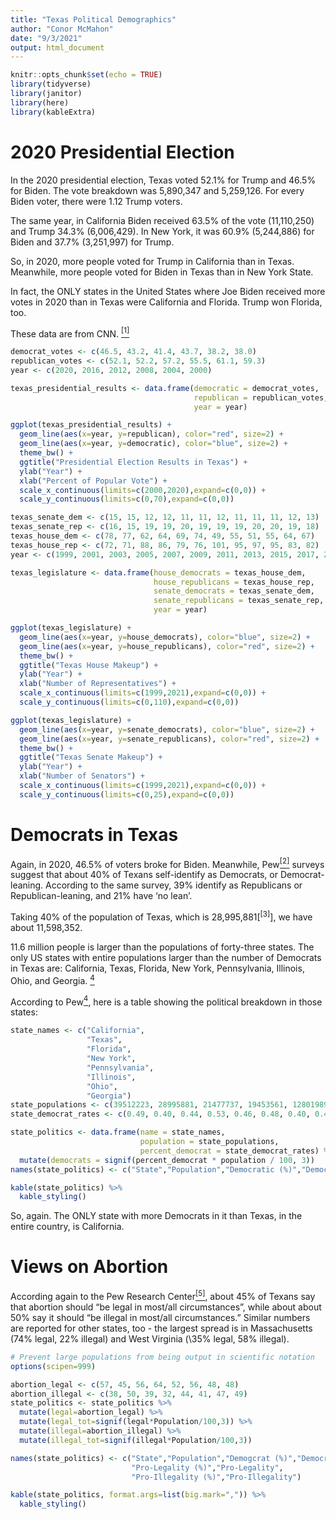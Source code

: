 ```yaml
---
title: "Texas Political Demographics"
author: "Conor McMahon"
date: "9/3/2021"
output: html_document
---
```


```r
knitr::opts_chunk$set(echo = TRUE)
library(tidyverse)
library(janitor)
library(here)
library(kableExtra)
```

# 2020 Presidential Election

In the 2020 presidential election, Texas voted 52.1\% for Trump and 46.5\% for Biden. The vote breakdown was 5,890,347 and 5,259,126. For every Biden voter, there were 1.12 Trump voters. 

The same year, in California Biden received 63.5\% of the vote (11,110,250) and Trump 34.3\% (6,006,429). In New York, it was 60.9\% (5,244,886) for Biden and 37.7\% (3,251,997) for Trump.

So, in 2020, more people voted for Trump in California than in Texas. Meanwhile, more people voted for Biden in Texas than in New York State.

In fact, the ONLY states in the United States where Joe Biden received more votes in 2020 than in Texas were California and Florida. Trump won Florida, too. 

These data are from CNN. [$^{[1]}$](https://www.cnn.com/election/2020/results/president)

``` r

democrat_votes <- c(46.5, 43.2, 41.4, 43.7, 38.2, 38.0)
republican_votes <- c(52.1, 52.2, 57.2, 55.5, 61.1, 59.3)
year <- c(2020, 2016, 2012, 2008, 2004, 2000)

texas_presidential_results <- data.frame(democratic = democrat_votes,
                                         republican = republican_votes,
                                         year = year)

ggplot(texas_presidential_results) +
  geom_line(aes(x=year, y=republican), color="red", size=2) +
  geom_line(aes(x=year, y=democratic), color="blue", size=2) + 
  theme_bw() + 
  ggtitle("Presidential Election Results in Texas") + 
  ylab("Year") + 
  xlab("Percent of Popular Vote") + 
  scale_x_continuous(limits=c(2000,2020),expand=c(0,0)) + 
  scale_y_continuous(limits=c(0,70),expand=c(0,0))

texas_senate_dem <- c(15, 15, 12, 12, 11, 11, 12, 11, 11, 11, 12, 13)
texas_senate_rep <- c(16, 15, 19, 19, 20, 19, 19, 19, 20, 20, 19, 18)
texas_house_dem <- c(78, 77, 62, 64, 69, 74, 49, 55, 51, 55, 64, 67)
texas_house_rep <- c(72, 71, 88, 86, 79, 76, 101, 95, 97, 95, 83, 82)
year <- c(1999, 2001, 2003, 2005, 2007, 2009, 2011, 2013, 2015, 2017, 2019, 2021)

texas_legislature <- data.frame(house_democrats = texas_house_dem,
                                house_republicans = texas_house_rep,
                                senate_democrats = texas_senate_dem,
                                senate_republicans = texas_senate_rep,
                                year = year)

ggplot(texas_legislature) +
  geom_line(aes(x=year, y=house_democrats), color="blue", size=2) +
  geom_line(aes(x=year, y=house_republicans), color="red", size=2) + 
  theme_bw() + 
  ggtitle("Texas House Makeup") + 
  ylab("Year") + 
  xlab("Number of Representatives") + 
  scale_x_continuous(limits=c(1999,2021),expand=c(0,0)) + 
  scale_y_continuous(limits=c(0,110),expand=c(0,0))

ggplot(texas_legislature) +
  geom_line(aes(x=year, y=senate_democrats), color="blue", size=2) +
  geom_line(aes(x=year, y=senate_republicans), color="red", size=2) + 
  theme_bw() + 
  ggtitle("Texas Senate Makeup") + 
  ylab("Year") + 
  xlab("Number of Senators") + 
  scale_x_continuous(limits=c(1999,2021),expand=c(0,0)) + 
  scale_y_continuous(limits=c(0,25),expand=c(0,0))
```

# Democrats in Texas

Again, in 2020, 46.5\% of voters broke for Biden. Meanwhile, Pew[$^{[2]}$](https://www.pewforum.org/religious-landscape-study/state/texas/party-affiliation/) surveys suggest that about 40\% of Texans self-identify as Democrats, or Democrat-leaning. According to the same survey, 39\% identify as Republicans or Republican-leaning, and 21\% have 'no lean'.

Taking 40\% of the population of Texas, which is 28,995,881[$^{[3]}$], we have about 11,598,352. 

11.6 million people is larger than the populations of forty-three states. The only US states with entire populations larger than the number of Democrats in Texas are: California, Texas, Florida, New York, Pennsylvania, Illinois, Ohio, and Georgia. [$^{4}$](https://www.census.gov/data/tables/time-series/demo/popest/2010s-state-total.html)

According to Pew[$^{4}$](https://www.pewforum.org/religious-landscape-study/compare/party-affiliation/by/state/), here is a table showing the political breakdown in those states: 

```r

state_names <- c("California",
                 "Texas",
                 "Florida",
                 "New York",
                 "Pennsylvania",
                 "Illinois",
                 "Ohio",
                 "Georgia")
state_populations <- c(39512223, 28995881, 21477737, 19453561, 12801989, 12671821, 11689100, 10617423)
state_democrat_rates <- c(0.49, 0.40, 0.44, 0.53, 0.46, 0.48, 0.40, 0.41)*100

state_politics <- data.frame(name = state_names,
                             population = state_populations,
                             percent_democrat = state_democrat_rates) %>%
  mutate(democrats = signif(percent_democrat * population / 100, 3))
names(state_politics) <- c("State","Population","Democratic (%)","Democrats")

kable(state_politics) %>%
  kable_styling()

```

So, again. The ONLY state with more Democrats in it than Texas, in the entire country, is California. 

# Views on Abortion

According again to the Pew Research Center[$^{[5]}$](https://www.pewforum.org/religious-landscape-study/compare/views-about-abortion/by/state/), about 45\% of Texans say that abortion should "be legal in most/all circumstances", while about about 50\% say it should "be illegal in most/all circumstances." Similar numbers are reported for other states, too - the largest spread is in Massachusetts (74\% legal, 22\% illegal) and West Virginia (\35% legal, 58\% illegal). 


```r

# Prevent large populations from being output in scientific notation
options(scipen=999)

abortion_legal <- c(57, 45, 56, 64, 52, 56, 48, 48)
abortion_illegal <- c(38, 50, 39, 32, 44, 41, 47, 49)
state_politics <- state_politics %>%
  mutate(legal=abortion_legal) %>%
  mutate(legal_tot=signif(legal*Population/100,3)) %>%
  mutate(illegal=abortion_illegal) %>%
  mutate(illegal_tot=signif(illegal*Population/100,3))

names(state_politics) <- c("State","Population","Demogcrat (%)","Democrats",
                           "Pro-Legality (%)","Pro-Legality",
                           "Pro-Illegality (%)","Pro-Illegality")

kable(state_politics, format.args=list(big.mark=",")) %>%
  kable_styling()

```



